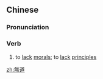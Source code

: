 {{also|无道}}
==Chinese==
{{zh-forms|s=无道}}

===Pronunciation===
{{zh-pron
|m=wúdào
|cat=v
}}

===Verb===
{{zh-verb}}

# to [[lack]] [[moral]]s; to [[lack]] [[principle]]s

[[zh:無道]]